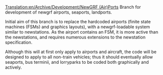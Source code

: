 [[Translation:en/Archive/Development/NewGRF (Air)Ports]]
Branch for development of newgrf airports, seaports, landports.

Initial aim of this branch is to replace the hardcoded airports (finite state machines (FSMs) and graphics layouts), with a newgrf-loadable system similar to newstations. As the airport contains an FSM, it is more active than the newstations, and requires numerous extensions to the newstation specification.

Although this will at first only apply to airports and aircraft, the code will be designed to apply to all non-train vehicles; thus it should eventually allow seaports, bus terminii, and lorryparks to be coded both graphically and actively.